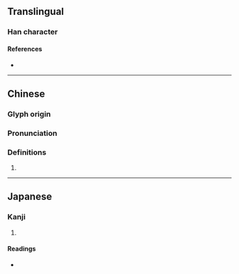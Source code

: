 {{character info/new}}
==Translingual==

===Han character===
{{Han char|rn=75|rad=木|as=09|sn=13|four=|canj=DPKP|ids=⿰木怱}}

====References====
* {{Han ref|kx=0540.160|dkj=15157|dj=0928.020|hdz=21254.060|uh=6964|ud=26980}}

----

==Chinese==
{{zh-forms}}

===Glyph origin===
{{Han etym}}

===Pronunciation===
{{zh-pron
|m=sǒng
|c=sung2
|mc=y
|oc=y
|cat=
}}

===Definitions===
{{zh-hanzi}}

# {{rfdef|lang=zh}}

----

==Japanese==

===Kanji===
{{ja-kanji|grade=|rs=木09}}

# {{defn|lang=ja|sort=木09}}

====Readings====
* {{ja-readings|on=そう|kun=たら}}
